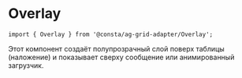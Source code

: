 
# Overlay

<RemadeInfo
  commponentName="Overlay"
  apiUrl="https://www.ag-grid.com/react-data-grid/component-overlay/"
/>

```tsx
import { Overlay } from '@consta/ag-grid-adapter/Overlay';
```

Этот компонент создаёт полупрозрачный слой поверх таблицы (наложение) и показывает сверху сообщение или анимированный загрузчик.

<OverlayExample />
